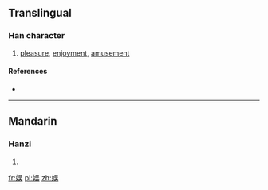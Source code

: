 {{also|娛}}
==Translingual==
{{ja-forms|[[娯]]|娱|[[娛]]}}

===Han character===
{{Han char|rn=38|rad=女|as=07|sn=10|four=|canj=女口一大 (VRMK)|ids=⿰[[女]][[吴]]}}

# [[pleasure]], [[enjoyment]], [[amusement]]

====References====
* {{Han ref|kx=0263.251|hdz=21051.080|uh=5A31|ud=23089}}

----

==Mandarin==

===Hanzi===
{{cmn-hanzi|tra=娛|pin=[[yú]] ([[yu2]])|wg=yü<sup>2</sup>}}

# {{defn|lang=cmn|sort=女07}}

[[fr:娱]]
[[pl:娱]]
[[zh:娱]]
